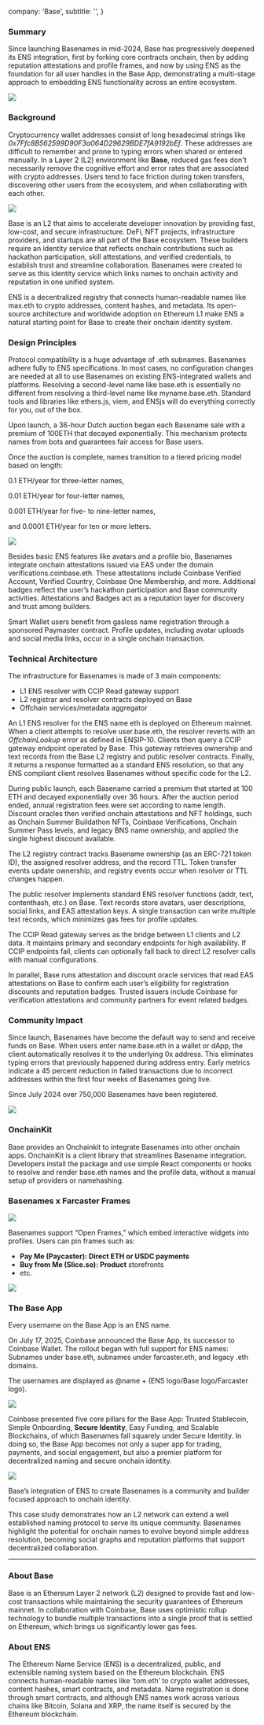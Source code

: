   company: 'Base',
  subtitle: '',
}

### Summary

Since launching Basenames in mid-2024, Base has progressively deepened its ENS integration, first by forking core contracts onchain, then by adding reputation attestations and profile frames, and now by using ENS as the foundation for all user handles in the Base App, demonstrating a multi-stage approach to embedding ENS functionality across an entire ecosystem.

![](./1.webp)

### Background

Cryptocurrency wallet addresses consist of long hexadecimal strings like *0x7Ffc8B562599D90F3a064D29629BDE7fA9192bEf*. These addresses are difficult to remember and prone to typing errors when shared or entered manually. In a Layer 2 (L2) environment like **Base**, reduced gas fees don't necessarily remove the cognitive effort and error rates that are associated with crypto addresses. Users tend to face friction during token transfers, discovering other users from the ecosystem, and when collaborating with each other.

![](./2.webp)

Base is an L2 that aims to accelerate developer innovation by providing fast, low-cost, and secure infrastructure. DeFi, NFT projects, infrastructure providers, and startups are all part of the Base ecosystem. These builders require an identity service that reflects onchain contributions such as hackathon participation, skill attestations, and verified credentials, to establish trust and streamline collaboration. Basenames were created to serve as this identity service which links names to onchain activity and reputation in one unified system.

ENS is a decentralized registry that connects human-readable names like max.eth to crypto addresses, content hashes, and metadata. Its open-source architecture and worldwide adoption on Ethereum L1 make ENS a natural starting point for Base to create their onchain identity system.

### Design Principles

Protocol compatibility is a huge advantage of .eth subnames. Basenames adhere fully to ENS specifications. In most cases, no configuration changes are needed at all to use Basenames on existing ENS-integrated wallets and platforms. Resolving a second-level name like base.eth is essentially no different from resolving a third-level name like myname.base.eth. Standard tools and libraries like ethers.js, viem, and ENSjs will do everything correctly for you, out of the box.

Upon launch, a 36-hour Dutch auction began each Basename sale with a premium of 100ETH that decayed exponentially. This mechanism protects names from bots and guarantees fair access for Base users.

Once the auction is complete, names transition to a tiered pricing model based on length:

0.1 ETH/year for three-letter names,

0.01 ETH/year for four-letter names,

0.001 ETH/year for five- to nine-letter names,

and 0.0001 ETH/year for ten or more letters.

![](./3.webp)

Besides basic ENS features like avatars and a profile bio, Basenames integrate onchain attestations issued via EAS under the domain verifications.coinbase.eth. These attestations include Coinbase Verified Account, Verified Country, Coinbase One Membership, and more. Additional badges reflect the user’s hackathon participation and Base community activities. Attestations and Badges act as a reputation layer for discovery and trust among builders.

Smart Wallet users benefit from gasless name registration through a sponsored Paymaster contract. Profile updates, including avatar uploads and social media links, occur in a single onchain transaction.

### Technical Architecture

The infrastructure for Basenames is made of 3 main components:

- L1 ENS resolver with CCIP Read gateway support
- L2 registrar and resolver contracts deployed on Base
- Offchain services/metadata aggregator

An L1 ENS resolver for the ENS name eth is deployed on Ethereum mainnet. When a client attempts to resolve user.base.eth, the resolver reverts with an *OffchainLookup* error as defined in ENSIP-10. Clients then query a CCIP gateway endpoint operated by Base. This gateway retrieves ownership and text records from the Base L2 registry and public resolver contracts. Finally, it returns a response formatted as a standard ENS resolution, so that any ENS compliant client resolves Basenames without specific code for the L2.

During public launch, each Basename carried a premium that started at 100 ETH and decayed exponentially over 36 hours. After the auction period ended, annual registration fees were set according to name length. Discount oracles then verified onchain attestations and NFT holdings, such as Onchain Summer Buildathon NFTs, Coinbase Verifications, Onchain Summer Pass levels, and legacy BNS name ownership, and applied the single highest discount available.

The L2 registry contract tracks Basename ownership (as an ERC-721 token ID), the assigned resolver address, and the record TTL. Token transfer events update ownership, and registry events occur when resolver or TTL changes happen.

The public resolver implements standard ENS resolver functions (addr, text, contenthash, etc.) on Base. Text records store avatars, user descriptions, social links, and EAS attestation keys. A single transaction can write multiple text records, which minimizes gas fees for profile updates.

The CCIP Read gateway serves as the bridge between L1 clients and L2 data. It maintains primary and secondary endpoints for high availability. If CCIP endpoints fail, clients can optionally fall back to direct L2 resolver calls with manual configurations.

In parallel, Base runs attestation and discount oracle services that read EAS attestations on Base to confirm each user’s eligibility for registration discounts and reputation badges. Trusted issuers include Coinbase for verification attestations and community partners for event related badges.

### Community Impact

Since launch, Basenames have become the default way to send and receive funds on Base. When users enter name.base.eth in a wallet or dApp, the client automatically resolves it to the underlying 0x address. This eliminates typing errors that previously happened during address entry. Early metrics indicate a 45 percent reduction in failed transactions due to incorrect addresses within the first four weeks of Basenames going live.

Since July 2024 over 750,000 Basenames have been registered.

![](./4.webp)

### OnchainKit

Base provides an Onchainkit to integrate Basenames into other onchain apps. OnchainKit is a client library that streamlines Basename integration. Developers install the package and use simple React components or hooks to resolve and render base.eth names and the profile data, without a manual setup of providers or namehashing.

### Basenames x Farcaster Frames

![](./5.webp)

Basenames support “Open Frames,” which embed interactive widgets into profiles. Users can pin frames such as:

- **Pay Me (Paycaster): Direct ETH or USDC payments**
- **Buy from Me (Slice.so): Product** storefronts
- etc.

![](./6.webp)

### The Base App

Every username on the Base App is an ENS name.

On July 17, 2025, Coinbase announced the Base App, its successor to Coinbase Wallet. The rollout began with full support for ENS names: Subnames under base.eth, subnames under farcaster.eth, and legacy .eth domains.

The usernames are displayed as @name + (ENS logo/Base logo/Farcaster logo).

![](./7.webp)

Coinbase presented five core pillars for the Base App: Trusted Stablecoin, Simple Onboarding, **Secure Identity**, Easy Funding, and Scalable Blockchains, of which Basenames fall squarely under Secure Identity. In doing so, the Base App becomes not only a super app for trading, payments, and social engagement, but also a premier platform for decentralized naming and secure onchain identity.

![](./8.webp)

Base’s integration of ENS to create Basenames is a community and builder focused approach to onchain identity.

This case study demonstrates how an L2 network can extend a well established naming protocol to serve its unique community. Basenames highlight the potential for onchain names to evolve beyond simple address resolution, becoming social graphs and reputation platforms that support decentralized collaboration.

--- 

### About Base

Base is an Ethereum Layer 2 network (L2) designed to provide fast and low-cost transactions while maintaining the security guarantees of Ethereum mainnet. In collaboration with Coinbase, Base uses optimistic rollup technology to bundle multiple transactions into a single proof that is settled on Ethereum, which brings us significantly lower gas fees.

### About ENS

The Ethereum Name Service (ENS) is a decentralized, public, and extensible naming system based on the Ethereum blockchain. ENS connects human-readable names like ‘tom.eth’ to crypto wallet addresses, content hashes, smart contracts, and metadata. Name registration is done through smart contracts, and although ENS names work across various chains like Bitcoin, Solana and XRP, the name itself is secured by the Ethereum blockchain.